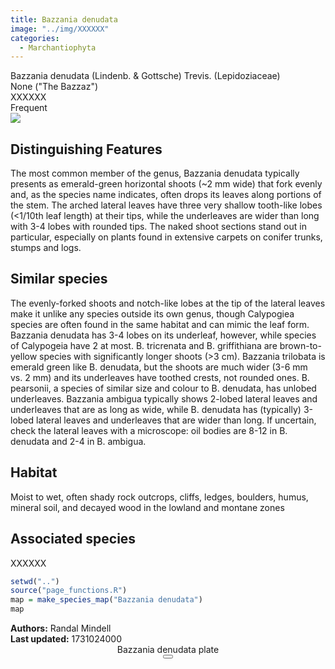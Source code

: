 ```yaml
---
title: Bazzania denudata
image: "../img/XXXXXX"
categories:
  - Marchantiophyta
---
```


<div class="info-panel">
 <div class="info-top">
  <div class="taxon-scientific"><span class="taxon-name">Bazzania denudata</span> <span class="taxon-authority">(Lindenb. &amp; Gottsche) Trevis.</span> <span class="taxon-family">(Lepidoziaceae)</span></div>
  <div class="taxon-common">None (&quot;The Bazzaz&quot;)</div>
 </div>
 <div class="info-bottom">
  <div class="taxon-qnd">XXXXXX</div>
  <div class="taxon-abundance">Frequent</div>
 </div>
</div>
<div class="imerss-content-frame">
 <div class="imerss-image-header">
  <div class="imerss-image-holder imerss-column-left" data-toggle="tooltip" style="background-image: url(../img/XXXXXX)" title="XXXXXX">
  </div>

  <div class="imerss-image-holder imerss-column-right" data-toggle="tooltip" style="background-image: url(../img/XXXXXX)" title="XXXXXX">
  </div>
 
 </div>
 <div class="imerss-content-lower">
  <div class="imerss-column-left">
  <div class="tab-microscope" data-micromodal-trigger="modal-plate">
  <img src="../img/bryo guide microscope.png"/>
  </div>

<h2>Distinguishing Features</h2>

The most common member of the genus, Bazzania denudata typically presents as emerald-green horizontal shoots (~2 mm wide) that fork evenly and, as the species name indicates, often drops its leaves along portions of the stem. The arched lateral leaves have three very shallow tooth-like lobes (&lt;1/10th leaf length) at their tips, while the underleaves are wider than long with 3-4 lobes with rounded tips. The naked shoot sections stand out in particular, especially on plants found in extensive carpets on conifer trunks, stumps and logs. 

<h2>Similar species</h2>

The evenly-forked shoots and notch-like lobes at the tip of the lateral leaves make it unlike any species outside its own genus, though Calypogiea species are often found in the same habitat and can mimic the leaf form. Bazzania denudata has 3-4 lobes on its underleaf, however, while species of Calypogeia have 2 at most. B. tricrenata and B. griffithiana are brown-to-yellow species with significantly longer shoots (&gt;3 cm). Bazzania trilobata is emerald green like B. denudata, but the shoots are much wider (3-6 mm vs. 2 mm) and its underleaves have toothed crests, not rounded ones. B. pearsonii, a species of similar size and colour to B. denudata, has unlobed underleaves. Bazzania ambigua typically shows 2-lobed lateral leaves and underleaves that are as long as wide, while B. denudata has (typically) 3-lobed lateral leaves and underleaves that are wider than long. If uncertain, check the lateral leaves with a microscope: oil bodies are 8-12 in B. denudata and 2-4 in B. ambigua. 

<h2>Habitat</h2>

Moist to wet, often shady rock outcrops, cliffs, ledges, boulders, humus, mineral soil, and decayed wood in the lowland and montane zones

<h2>Associated species</h2>

XXXXXX
</div>

<div class="imerss-column-right">

<div class="imerss-image-holder imerss-column-right" data-toggle="tooltip" style="background-image: url(../img/XXXXX)" title="XXXXX">
</div>

<div class="imerss-map-holder">
```r
setwd("..")
source("page_functions.R")
map = make_species_map("Bazzania denudata")
map
```
</div>

</div>

</div>
</div>

<div class="taxon-footer">
 <div class="taxon-authors"><b>Authors:</b> <span>Randal Mindell</span></div>
 <div class="taxon-update"><b>Last updated:</b> <span>1731024000</span></div>
</div>

<div class="modal micromodal-slide" id="modal-plate" aria-hidden="true">
 <div class="modal__overlay" tabindex="-1" data-micromodal-close>
  <div class="modal__container" role="dialog" aria-modal="true" aria-labelledby="modal-plate-title" >
   <header class="modal__header">
   <div class="modal__title" id="modal-plate-title">
  Bazzania denudata plate
   </div>
   <button class="modal__close" aria-label="Close" data-micromodal-close></button>
   </header>
  <div class="modal__content" id="modal-plate-content">
   <div class="imerss-image-holder" data-toggle="tooltip" style="background-image: url(../img/XXXXX)" title="XXXXX">
  </div>
  </div>
  </div>
 </div>
</div>

<script src="../js/micromodal.min.js"></script>
<link href="../css/style-taxon.css" rel="stylesheet">
<link href="../css/micromodal.css" rel="stylesheet">

<script>
MicroModal.init();
</script>

